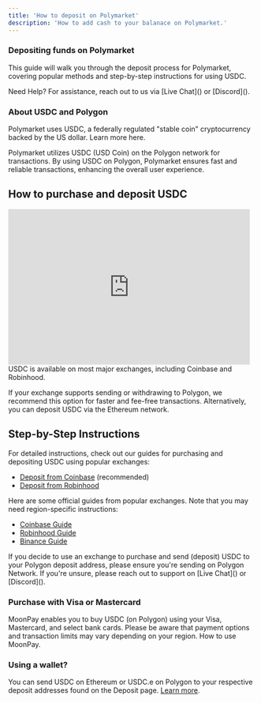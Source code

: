 ```yaml
---
title: 'How to deposit on Polymarket'
description: 'How to add cash to your balanace on Polymarket.'
---
```


### Depositing funds on Polymarket

This guide will walk you through the deposit process for Polymarket, covering popular methods and step-by-step instructions for using USDC.

<Note>
Need Help? For assistance, reach out to us via [Live Chat]() or [Discord]().
</Note>

### About USDC and Polygon
Polymarket uses USDC, a federally regulated "stable coin" cryptocurrency backed by the US dollar. Learn more here.

Polymarket utilizes USDC (USD Coin) on the Polygon network for transactions. By using USDC on Polygon, Polymarket ensures fast and reliable transactions, enhancing the overall user experience.

How to purchase and deposit USDC
--------------------------------
<iframe width="490" height="315" src="https://www.youtube.com/embed/R4END1E5XcY?si=8NOxGKM4R-FyKHzH" title="YouTube video player" frameborder="0" allow="accelerometer; autoplay; clipboard-write; encrypted-media; gyroscope; picture-in-picture; web-share" referrerpolicy="strict-origin-when-cross-origin" allowfullscreen></iframe>
USDC is available on most major exchanges, including Coinbase and Robinhood.

If your exchange supports sending or withdrawing to Polygon, we recommend this option for faster and fee-free transactions. Alternatively, you can deposit USDC via the Ethereum network.

Step-by-Step Instructions
-------------------------

For detailed instructions, check out our guides for purchasing and depositing USDC using popular exchanges:

* [Deposit from Coinbase]() (recommended)
* [Deposit from Robinhood]()

Here are some official guides from popular exchanges. Note that you may need region-specific instructions:

* [Coinbase Guide]()
* [Robinhood Guide]()
* [Binance Guide]()

<Note>
If you decide to use an exchange to purchase and send (deposit) USDC to your Polygon deposit address, please ensure you're sending on Polygon Network. If you're unsure, please reach out to support on [Live Chat]() or [Discord]().
</Note>

### Purchase with Visa or Mastercard

MoonPay enables you to buy USDC (on Polygon) using your Visa, Mastercard, and select bank cards. Please be aware that payment options and transaction limits may vary depending on your region. How to use MoonPay.

### Using a wallet?

You can send USDC on Ethereum or USDC.e on Polygon to your respective deposit addresses found on the Deposit page. [Learn more]().
